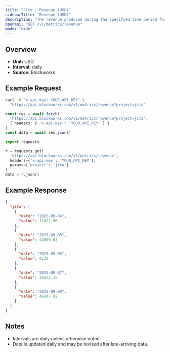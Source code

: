 ```yaml
---
title: "Jito : Revenue (USD)"
sidebarTitle: "Revenue (USD)"
description: "The revenue produced during the specified time period for given project."
openapi: "GET /v1/metrics/revenue"
mode: "wide"
---
```


## Overview

- **Unit:** USD
- **Interval:** daily
- **Source:** Blockworks

## Example Request

<CodeGroup>

```bash cURL
curl -H "x-api-key: YOUR_API_KEY" \
  "https://api.blockworks.com/v1/metrics/revenue?project=jito"
```

```typescript TypeScript
const res = await fetch(
  'https://api.blockworks.com/v1/metrics/revenue?project=jito',
  { headers: { 'x-api-key': 'YOUR_API_KEY' } }
)
const data = await res.json()
```

```python Python
import requests

r = requests.get(
  'https://api.blockworks.com/v1/metrics/revenue',
  headers={'x-api-key': 'YOUR_API_KEY'},
  params={'project': 'jito'}
)
data = r.json()
```

</CodeGroup>

## Example Response

```json
{
  "jito": [
    {
      "date": "2025-09-04",
      "value": 11422.06
    },
    {
      "date": "2025-09-05",
      "value": 44009.63
    },
    {
      "date": "2025-09-06",
      "value": 0.25
    },
    {
      "date": "2025-09-07",
      "value": 32672.15
    },
    {
      "date": "2025-09-08",
      "value": 46847.02
    }
  ]
}
```

## Notes
- Intervals are daily unless otherwise noted.
- Data is updated daily and may be revised after late-arriving data.

